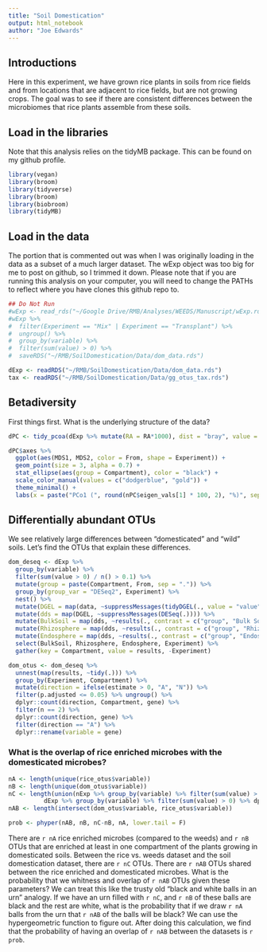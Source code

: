 ```yaml
---
title: "Soil Domestication"
output: html_notebook
author: "Joe Edwards"
---
```

## Introductions
Here in this experiment, we have grown rice plants in  soils from rice fields and from locations that are adjacent to rice fields, but are not growing crops. The goal was to see if there are consistent differences between the microbiomes that rice plants assemble from these soils.

## Load in the libraries
Note that this analysis relies on the tidyMB package. This can be found on my github profile.
```r
library(vegan)
library(broom)
library(tidyverse)
library(broom)
library(biobroom)
library(tidyMB)
```

## Load in the data
The portion that is commented out was when I was originally loading in the data as a subset of a much larger dataset. The wExp object was too big for me to post on github, so I trimmed it down. Please note that if you are running this analysis on your computer, you will need to change the PATHs to reflect where you have clones this github repo to.
```r
## Do Not Run
#wExp <- read_rds("~/Google Drive/RMB/Analyses/WEEDS/Manuscript/wExp.rds")
#wExp %>% 
#  filter(Experiment == "Mix" | Experiment == "Transplant") %>% 
#  ungroup() %>% 
#  group_by(variable) %>% 
#  filter(sum(value) > 0) %>% 
#  saveRDS("~/RMB/SoilDomestication/Data/dom_data.rds")

dExp <- readRDS("~/RMB/SoilDomestication/Data/dom_data.rds")
tax <- readRDS("~/RMB/SoilDomestication/Data/gg_otus_tax.rds")
```

## Betadiversity
First things first. What is the underlying structure of the data?
```r
dPC <- tidy_pcoa(dExp %>% mutate(RA = RA*1000), dist = "bray", value = "RA", keep_loadings = F)

dPC$axes %>% 
  ggplot(aes(MDS1, MDS2, color = From, shape = Experiment)) +
  geom_point(size = 3, alpha = 0.7) +
  stat_ellipse(aes(group = Compartment), color = "black") +
  scale_color_manual(values = c("dodgerblue", "gold")) +
  theme_minimal() +
  labs(x = paste("PCo1 (", round(nPC$eigen_vals[1] * 100, 2), "%)", sep = ""), y = paste("PCo2 (", round(nPC$eigen_vals[2] * 100, 2), "%)", sep = ""))
```

## Differentially abundant OTUs
We see relatively large differences between "domesticated" and "wild" soils. Let's find the OTUs that explain these differences.
```r
dom_deseq <- dExp %>% 
  group_by(variable) %>% 
  filter(sum(value > 0) / n() > 0.1) %>% 
  mutate(group = paste(Compartment, From, sep = ".")) %>% 
  group_by(group_var = "DESeq2", Experiment) %>% 
  nest() %>% 
  mutate(DGEL = map(data, ~suppressMessages(tidyDGEL(., value = "value", group_column = "group", method = "DESeq2", formula = "~ group")))) %>% 
  mutate(dds = map(DGEL, ~suppressMessages(DESeq(.)))) %>% 
  mutate(BulkSoil = map(dds, ~results(., contrast = c("group", "Bulk Soil.A", "Bulk Soil.N")))) %>% 
  mutate(Rhizosphere = map(dds, ~results(., contrast = c("group", "Rhizosphere.A", "Rhizosphere.N")))) %>% 
  mutate(Endosphere = map(dds, ~results(., contrast = c("group", "Endosphere.A", "Endosphere.N")))) %>% 
  select(BulkSoil, Rhizosphere, Endosphere, Experiment) %>% 
  gather(key = Compartment, value = results, -Experiment)

dom_otus <- dom_deseq %>% 
  unnest(map(results, ~tidy(.))) %>% 
  group_by(Experiment, Compartment) %>% 
  mutate(direction = ifelse(estimate > 0, "A", "N")) %>% 
  filter(p.adjusted <= 0.05) %>% ungroup() %>% 
  dplyr::count(direction, Compartment, gene) %>% 
  filter(n == 2) %>% 
  dplyr::count(direction, gene) %>% 
  filter(direction == "A") %>% 
  dplyr::rename(variable = gene)
```

### What is the overlap of rice enriched microbes with the domesticated microbes?
```r
nA <- length(unique(rice_otus$variable))
nB <- length(unique(dom_otus$variable))
nC <- length(union(nExp %>% group_by(variable) %>% filter(sum(value) > 0) %>% dplyr::count(variable) %>% pull(variable),
          dExp %>% group_by(variable) %>% filter(sum(value) > 0) %>% dplyr::count(variable) %>% pull(variable)))
nAB <- length(intersect(dom_otus$variable, rice_otus$variable))

prob <- phyper(nAB, nB, nC-nB, nA, lower.tail = F)
```
There are `r nA` rice enriched microbes (compared to the weeds) and `r nB` OTUs that are enriched at least in one compartment of the plants growing in domesticated soils. Between the rice vs. weeds dataset and the soil domestication dataset, there are `r nC` OTUs. There are `r nAB` OTUs shared between the rice enriched and domesticated microbes. What is the probability that we whitness and overlap of `r nAB` OTUs given these parameters? We can treat this like the trusty old "black and white balls in an urn" analogy. If we have an urn filled with `r nC`, and `r nB` of these balls are black and the rest are white, what is the probability that if we draw `r nA` balls from the urn that `r nAB` of the balls will be black? We can use the hypergeometric function to figure out. After doing this calculation, we find that the probability of having an overlap of `r nAB` between the datasets is `r prob`.

```r

```


